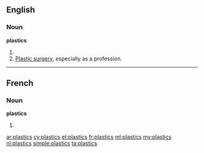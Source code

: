 ==English==

===Noun===
'''plastics'''

# {{plural of|plastic}}
# [[plastic surgery|Plastic surgery]], especially as a profession.

----

==French==

===Noun===
'''plastics''' {{m}}

# {{plural of|plastic|lang=fr}}

[[ar:plastics]]
[[cy:plastics]]
[[et:plastics]]
[[fr:plastics]]
[[ml:plastics]]
[[my:plastics]]
[[nl:plastics]]
[[simple:plastics]]
[[ta:plastics]]
